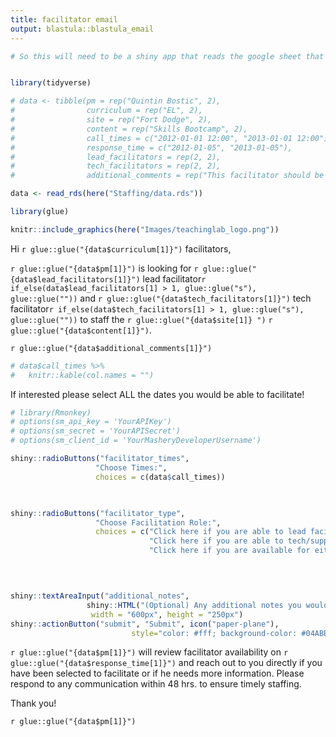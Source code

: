 ```yaml
---
title: facilitator email
output: blastula::blastula_email
---
```


```r
# So this will need to be a shiny app that reads the google sheet that the other one writes too I think lol


library(tidyverse)

# data <- tibble(pm = rep("Quintin Bostic", 2),
#                curriculum = rep("EL", 2),
#                site = rep("Fort Dodge", 2),
#                content = rep("Skills Bootcamp", 2),
#                call_times = c("2012-01-01 12:00", "2013-01-01 12:00"),
#                response_time = c("2012-01-05", "2013-01-05"),
#                lead_facilitators = rep(2, 2),
#                tech_facilitators = rep(2, 2),
#                additional_comments = rep("This facilitator should be comfortable engaging in direct conversation about race, given that this has come up several times with this site in the past.", 2))

data <- read_rds(here("Staffing/data.rds"))

library(glue)


```

```r
knitr::include_graphics(here("Images/teachinglab_logo.png"))
```


Hi `r glue::glue("{data$curriculum[1]}")` facilitators,

`r glue::glue("{data$pm[1]}")` is looking for `r glue::glue("{data$lead_facilitators[1]}")` lead facilitator`r if_else(data$lead_facilitators[1] > 1, glue::glue("s"), glue::glue(""))` and `r glue::glue("{data$tech_facilitators[1]}")` tech facilitator`r if_else(data$tech_facilitators[1] > 1, glue::glue("s"), glue::glue(""))` to staff the `r glue::glue("{data$site[1]} ")` `r glue::glue("{data$content[1]}")`.

`r glue::glue("{data$additional_comments[1]}")`


<!-- The dates and times are as follows: -->

```r
# data$call_times %>%
#   knitr::kable(col.names = "")
```

If interested please select ALL the dates you would be able to facilitate!

```r
# library(Rmonkey)
# options(sm_api_key = 'YourAPIKey')
# options(sm_secret = 'YourAPISecret')
# options(sm_client_id = 'YourMasheryDeveloperUsername')

shiny::radioButtons("facilitator_times",
                   "Choose Times:",
                   choices = c(data$call_times))
```

<!-- Add break with specified line height -->
<p style="line-height:15px;margin:0px;"><br></p>

```r
shiny::radioButtons("facilitator_type",
                   "Choose Facilitation Role:",
                   choices = c("Click here if you are able to lead facilitate only.",
                               "Click here if you are able to tech/support facilitate only.",
                               "Click here if you are available for either role."))
```

<!-- Add break with specified line height -->
<p style="line-height:30px;margin:0px;"><br></p>

```r
shiny::textAreaInput("additional_notes", 
                 shiny::HTML("(Optional) Any additional notes you would like to share regarding your availability?<br><br>"),
                  width = "600px", height = "250px")
shiny::actionButton("submit", "Submit", icon("paper-plane"), 
                           style="color: #fff; background-color: #04ABEB; border-color: #04ABEB")
```

`r glue::glue("{data$pm[1]}")` will review facilitator availability on `r glue::glue("{data$response_time[1]}")` and reach out to you directly if you have been selected to facilitate or if he needs more information. Please respond to any communication within 48 hrs. to ensure timely staffing.

Thank you!

`r glue::glue("{data$pm[1]}")`

